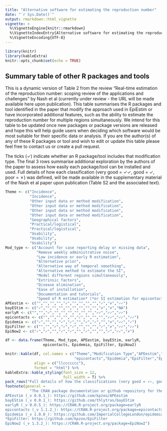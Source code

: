 ```yaml
---
title: "Alternative software for estimating the reproduction number"
date: "`r Sys.Date()`"
output: rmarkdown::html_vignette
vignette: >
  %\VignetteEngine{knitr::rmarkdown}
  %\VignetteIndexEntry{Alternative software for estimating the reproduction number}
  %\VignetteEncoding{UTF-8}
---
```


```r
library(knitr)
library(kableExtra)
knitr::opts_chunk$set(echo = TRUE)
```

## Summary table of other R packages and tools

This is a dynamic version of Table 2 from the review "Real-time estimation of the reproduction number: scoping review of the applications and challenges" by Nash et al (currently under review - the URL will be made available here upon publication). This table summarises the R packages and tool identified in the paper that modify the approach used in EpiEstim or have incorporated additional features, such as the ability to estimate the reproduction number for multiple regions simultaneously. We intend for this table to be updated once new packages or package versions are released and hope this will help guide users when deciding which software would be most suitable for their specific data or analysis. If you are the author(s) of any of these R packages or tool and wish to edit or update this table please feel free to contact us or create a pull request.

The ticks (✓) indicate whether an R package/tool includes that modification type. The final 3 rows summarise additional exploration by the authors of the paper to assess how easily each package/tool can be installed and used. Full details of how each classification (very good = ✓✓, good = ✓, poor = ✗) was defined, will be made available in the supplementary material of the Nash et al paper upon publication (Table S2 and the associated text). 


```r
Theme <- c("Incidence",
           "Incidence",
           "Other input data or method modification",
           "Other input data or method modification",
           "Other input data or method modification",
           "Other input data or method modification",
           "Geographical factors",
           "Practical/logistical",
           "Practical/logistical",
           "Usability",
           "Usability",
           "Usability")
Mod_type <- c("Account for case reporting delay or missing data",
              "Remove weekly administrative noise",
              "Low incidence or early R estimation",
              "Alternative prior",
              "Alternative way of temporal smoothing",
              "Alternative method to estimate the SI",
              "Model different regions simultaneously",
              "Extrinsic factors",
              "Disease elimination",
              "Ease of installation",
              "Documentation and tutorials",
              "Speed of R estimation* (*or SI estimation for epicontacts)")
APEestim <- c("","","","","✓","","","","","✓","✗","✓✓")
bayEStim <- c("✓","","","","","","","","","✗","✗","NA")
earlyR <- c("","","✓","","","","","","","✓✓","✓✓","✓✓")
epicontacts <- c("","","","","","✓","","","","✓✓","✓✓","✓✓")
Epidemia <- c("✓","","","✓","✓","","✓","✓","","✗","✓✓","✓")
EpiFilter <- c("","","✓","✓","✓","","","","✓","✗","✓✓","✓✓")
EpiNow2 <- c("✓","✓","","✓","✓","","✓","","","✓","✓✓","✗")

df <- data.frame(Theme, Mod_type, APEestim, bayEStim, earlyR, 
                 epicontacts, Epidemia, EpiFilter, EpiNow2)

knitr::kable(df, col.names = c("Theme","Modification Type","APEestim","bayEStim","earlyR",
                               "epicontacts","Epidemia","EpiFilter","EpiNow2"),
             align = c("llccccccc"),
             format = "html") %>%
kableExtra::kable_styling(font_size = 12,
                          full_width = T) %>%
pack_rows("Full details of how the classifications (very good = ✓✓, good = ✓, poor = ✗) were defined can be found in the supplementary material of the Nash et al paper.", 10, 12) %>%
footnote(general = 
           "The CRAN package documentation or github repository for these R packages or tool* can be found by following the links below:
APEestim (_v 0.0.1_): https://github.com/kpzoo/APEestim 
bayEStim (_v 0.0.1_): https://github.com/thlytras/bayEStim 
earlyR (_v 0.0.5_): https://CRAN.R-project.org/package=earlyR 
epicontacts (_v 1.1.2_): https://CRAN.R-project.org/package=epicontacts 
Epidemia (_v 1.0.0_): https://github.com/ImperialCollegeLondon/epidemia 
*EpiFilter: https://github.com/kpzoo/EpiFilter 
EpiNow2 (_v 1.3.2_): https://CRAN.R-project.org/package=EpiNow2")

```

